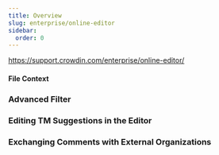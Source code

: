 ```yaml
---
title: Overview
slug: enterprise/online-editor
sidebar:
  order: 0
---
```


https://support.crowdin.com/enterprise/online-editor/


#### File Context

### Advanced Filter

### Editing TM Suggestions in the Editor

### Exchanging Comments with External Organizations

